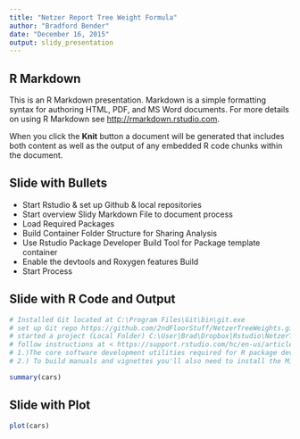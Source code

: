 ```yaml
---
title: "Netzer Report Tree Weight Formula"
author: "Bradford Bender"
date: "December 16, 2015"
output: slidy_presentation
---
```


## R Markdown

This is an R Markdown presentation. Markdown is a simple formatting syntax for authoring HTML, PDF, and MS Word documents. For more details on using R Markdown see <http://rmarkdown.rstudio.com>.

When you click the **Knit** button a document will be generated that includes both content as well as the output of any embedded R code chunks within the document.

## Slide with Bullets
- Start Rstudio & set up Github & local repositories
- Start overview Slidy Markdown File to document process
- Load Required Packages
- Build Container Folder Structure for Sharing Analysis
- Use Rstudio Package Developer Build Tool for Package template container
- Enable the devtools and Roxygen features Build  
- Start Process

## Slide with R Code and Output

```r
# Installed Git located at C:\Program Files\Git\bin\git.exe
# set up Git repo https://github.com/2ndFloorStuff/NetzerTreeWeights.git
# started a project (Local Folder) C:\User|Brad\Dropbox|Rstudio\NetzerTreeWeights
# follow instructions at < https://support.rstudio.com/hc/en-us/articles/200532077-Version-Control-with-Git-and-SVN >
# 1.)The core software development utilities required for R package development can be obtained from the "Rtools**.exe"" download on CRAN: https://cran.rstudio.com/bin/windows/Rtools/.
# 2.) To build manuals and vignettes you'll also need to install the MikTeX LaTeX distribution for Windows which you can download from here: http://miktex.org/download.

summary(cars)
```

## Slide with Plot

```r
plot(cars)
```

